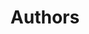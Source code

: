 ---
title: "Authors"
description: "Learn about the authors behind insights."
blocks:
  - name: "HEADER"
    title: "List of Authors"
    description: "List of authors of the insights."
  - name: "ATTENTION"
    description: "These individuals are the respective authors and professionals, of the articles provided on insight."
---